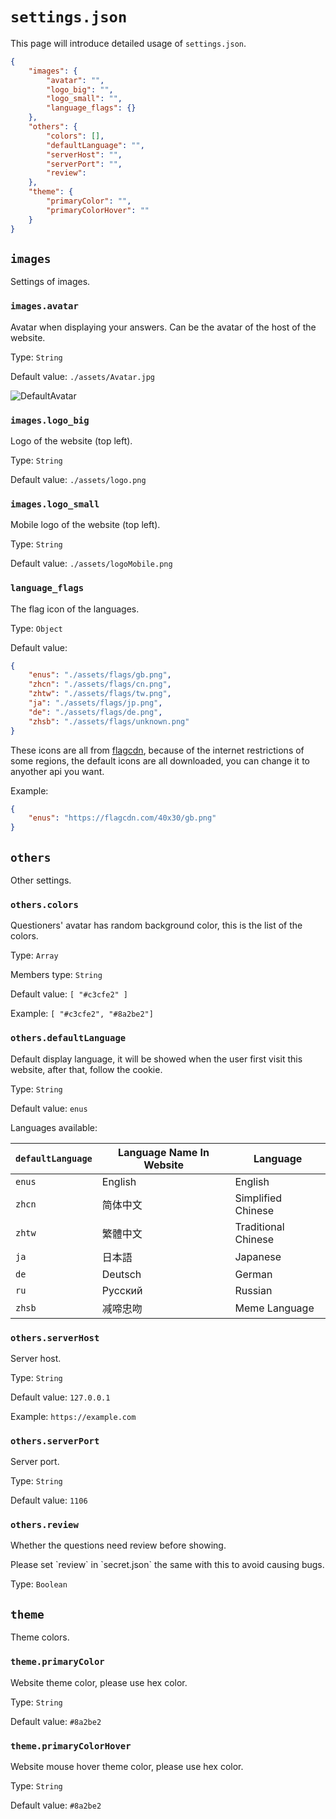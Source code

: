 
# `settings.json`

This page will introduce detailed usage of `settings.json`.

```json filename="settings.json" copy
{
    "images": {
        "avatar": "",
        "logo_big": "",
        "logo_small": "",
        "language_flags": {}
    },
    "others": {
        "colors": [],
        "defaultLanguage": "",
        "serverHost": "",
        "serverPort": "",
        "review": 
    },
    "theme": {
        "primaryColor": "",
        "primaryColorHover": ""
    }
}
```

## `images`

Settings of images.

### `images.avatar`

Avatar when displaying your answers. Can be the avatar of the host of the website.

Type: `String`

Default value: `./assets/Avatar.jpg`

![DefaultAvatar](../images/Avatar.jpg)

### `images.logo_big`

Logo of the website (top left).

Type: `String`

Default value: `./assets/logo.png`

### `images.logo_small`

Mobile logo of the website (top left).

Type: `String`

Default value: `./assets/logoMobile.png`

### `language_flags`

The flag icon of the languages.

Type: `Object`

Default value: 

``` json
{
    "enus": "./assets/flags/gb.png",
    "zhcn": "./assets/flags/cn.png",
    "zhtw": "./assets/flags/tw.png",
    "ja": "./assets/flags/jp.png",
    "de": "./assets/flags/de.png",
    "zhsb": "./assets/flags/unknown.png"
}
```

These icons are all from [flagcdn](https://flagcdn.com/), because of the internet restrictions of some regions, the default icons are all downloaded, you can change it to anyother api you want.

Example: 

``` json
{
    "enus": "https://flagcdn.com/40x30/gb.png"
}
```

## `others`

Other settings.

### `others.colors`

Questioners' avatar has random background color, this is the list of the colors.

Type: `Array`

Members type: `String`

Default value: `[ "#c3cfe2" ]`

Example: `[ "#c3cfe2", "#8a2be2"]`

### `others.defaultLanguage`

Default display language, it will be showed when the user first visit this website, after that, follow the cookie.

Type: `String`

Default value: `enus`

Languages available:

| `defaultLanguage`           | Language Name In Website | Language              |
| --------------------------- | ------------------------ | --------------------- |
| `enus`                      | English                  | English               |
| `zhcn`                      | 简体中文                  | Simplified Chinese    |
| `zhtw`                      | 繁體中文                  | Traditional Chinese   |
| `ja`                        | 日本語                    | Japanese              |
| `de`                        | Deutsch                  | German                |
| `ru`                        | Русский                  | Russian               |
| `zhsb`                      | 减啼忠吻                  | Meme Language         |

### `others.serverHost`

Server host.

Type: `String`

Default value: `127.0.0.1`

Example: `https://example.com`

### `others.serverPort`

Server port.

Type: `String`

Default value: `1106`

### `others.review`

Whether the questions need review before showing.
 
<Callout type="warning" emoji="⚠️">
  Please set `review` in `secret.json` the same with this to avoid causing bugs.
</Callout>

Type: `Boolean`

## `theme`

Theme colors.

### `theme.primaryColor`

Website theme color, please use hex color.

Type: `String`

Default value: `#8a2be2`

### `theme.primaryColorHover`

Website mouse hover theme color, please use hex color.

Type: `String`

Default value: `#8a2be2`